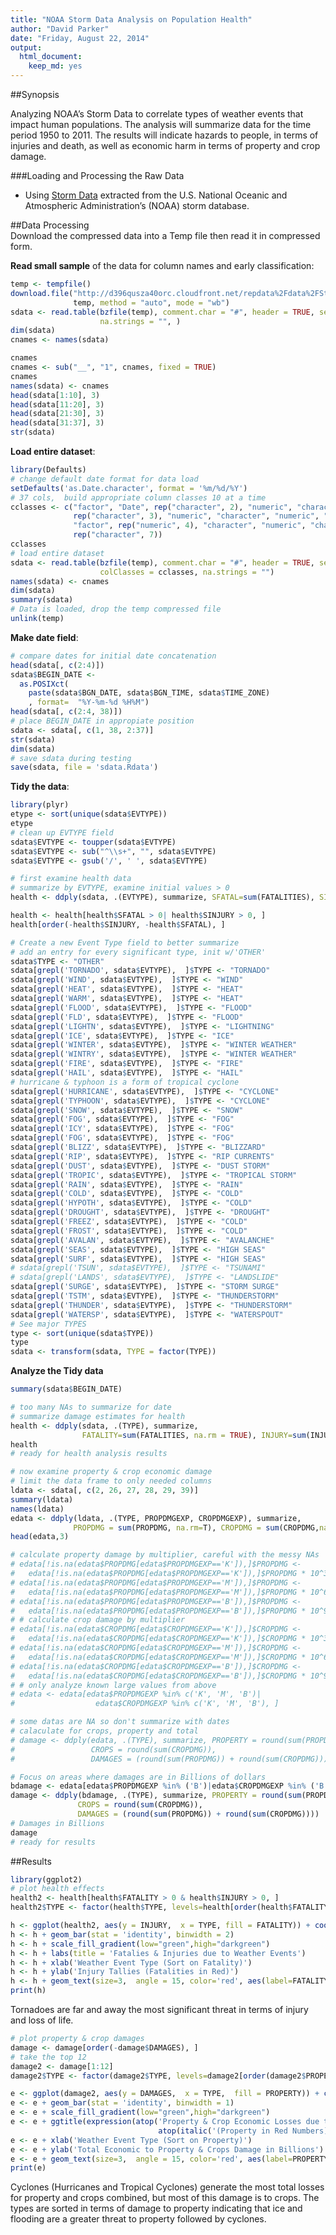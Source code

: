 ```yaml
---
title: "NOAA Storm Data Analysis on Population Health"
author: "David Parker"
date: "Friday, August 22, 2014"
output:
  html_document:
    keep_md: yes
---
```


##Synopsis  

Analyzing NOAA's Storm Data to correlate types of weather events that impact human populations. The analysis will summarize data for the time period 1950 to 2011. The results will indicate hazards to people, in terms of injuries and death, as well as economic harm in terms of property and crop damage.

###Loading and Processing the Raw Data

* Using [Storm Data](https://d396qusza40orc.cloudfront.net/repdata%2Fdata%2FStormData.csv.bz2) extracted from the U.S. National Oceanic and Atmospheric Administration’s (NOAA) storm database.  

##Data Processing   
Download the compressed data into a Temp file then read it in compressed form.  

__Read small sample__ of the data for column names and early classification:  
```r
temp <- tempfile()
download.file("http://d396qusza40orc.cloudfront.net/repdata%2Fdata%2FStormData.csv.bz2", 
              temp, method = "auto", mode = "wb")
sdata <- read.table(bzfile(temp), comment.char = "#", header = TRUE, sep = ",", nrows = 10, 
                    na.strings = "", )
dim(sdata)
cnames <- names(sdata)

cnames
cnames <- sub("__", "1", cnames, fixed = TRUE)
cnames
names(sdata) <- cnames
head(sdata[1:10], 3)
head(sdata[11:20], 3)
head(sdata[21:30], 3)
head(sdata[31:37], 3)
str(sdata)
```

__Load entire dataset__:  
```r
library(Defaults)
# change default date format for data load
setDefaults('as.Date.character', format = '%m/%d/%Y')
# 37 cols,  build appropriate column classes 10 at a time
cclasses <- c("factor", "Date", rep("character", 2), "numeric", "character", "factor", "character", "numeric", "factor", 
              rep("character", 3), "numeric", "character", "numeric", "factor", "character", rep("numeric", 2),
              "factor", rep("numeric", 4), "character", "numeric", "character",  rep("character", 2),
              rep("character", 7))
cclasses              
# load entire dataset
sdata <- read.table(bzfile(temp), comment.char = "#", header = TRUE, sep = ",", 
                    colClasses = cclasses, na.strings = "")
names(sdata) <- cnames
dim(sdata)
summary(sdata)
# Data is loaded, drop the temp compressed file
unlink(temp)
````

__Make date field__:  
```r
# compare dates for initial date concatenation
head(sdata[, c(2:4)])
sdata$BEGIN_DATE <- 
  as.POSIXct(
    paste(sdata$BGN_DATE, sdata$BGN_TIME, sdata$TIME_ZONE) 
    , format=  "%Y-%m-%d %H%M")
head(sdata[, c(2:4, 38)])
# place BEGIN_DATE in appropiate position
sdata <- sdata[, c(1, 38, 2:37)]
str(sdata)
dim(sdata)
# save sdata during testing
save(sdata, file = 'sdata.Rdata')
```

__Tidy the data__:  
```r
library(plyr)
etype <- sort(unique(sdata$EVTYPE))
etype 
# clean up EVTYPE field
sdata$EVTYPE <- toupper(sdata$EVTYPE)
sdata$EVTYPE <- sub("^\\s+", "", sdata$EVTYPE)
sdata$EVTYPE <- gsub('/', ' ', sdata$EVTYPE)

# first examine health data
# summarize by EVTYPE, examine initial values > 0
health <- ddply(sdata, .(EVTYPE), summarize, SFATAL=sum(FATALITIES), SINJURY=sum(INJURIES))

health <- health[health$SFATAL > 0| health$SINJURY > 0, ]
health[order(-health$SINJURY, -health$SFATAL), ]

# Create a new Event Type field to better summarize 
# add an entry for every significant type, init w/'OTHER'
sdata$TYPE <- "OTHER"
sdata[grepl('TORNADO', sdata$EVTYPE),  ]$TYPE <- "TORNADO"
sdata[grepl('WIND', sdata$EVTYPE),  ]$TYPE <- "WIND"
sdata[grepl('HEAT', sdata$EVTYPE),  ]$TYPE <- "HEAT"
sdata[grepl('WARM', sdata$EVTYPE),  ]$TYPE <- "HEAT"
sdata[grepl('FLOOD', sdata$EVTYPE),  ]$TYPE <- "FLOOD"
sdata[grepl('FLD', sdata$EVTYPE),  ]$TYPE <- "FLOOD"
sdata[grepl('LIGHTN', sdata$EVTYPE),  ]$TYPE <- "LIGHTNING"
sdata[grepl('ICE', sdata$EVTYPE),  ]$TYPE <- "ICE"
sdata[grepl('WINTER', sdata$EVTYPE),  ]$TYPE <- "WINTER WEATHER"
sdata[grepl('WINTRY', sdata$EVTYPE),  ]$TYPE <- "WINTER WEATHER"
sdata[grepl('FIRE', sdata$EVTYPE),  ]$TYPE <- "FIRE"
sdata[grepl('HAIL', sdata$EVTYPE),  ]$TYPE <- "HAIL"
# hurricane & typhoon is a form of tropical cyclone
sdata[grepl('HURRICANE', sdata$EVTYPE),  ]$TYPE <- "CYCLONE"
sdata[grepl('TYPHOON', sdata$EVTYPE),  ]$TYPE <- "CYCLONE"
sdata[grepl('SNOW', sdata$EVTYPE),  ]$TYPE <- "SNOW"
sdata[grepl('FOG', sdata$EVTYPE),  ]$TYPE <- "FOG"
sdata[grepl('ICY', sdata$EVTYPE),  ]$TYPE <- "FOG"
sdata[grepl('FOG', sdata$EVTYPE),  ]$TYPE <- "FOG"
sdata[grepl('BLIZZ', sdata$EVTYPE),  ]$TYPE <- "BLIZZARD"
sdata[grepl('RIP', sdata$EVTYPE),  ]$TYPE <- "RIP CURRENTS"
sdata[grepl('DUST', sdata$EVTYPE),  ]$TYPE <- "DUST STORM"
sdata[grepl('TROPIC', sdata$EVTYPE),  ]$TYPE <- "TROPICAL STORM"
sdata[grepl('RAIN', sdata$EVTYPE),  ]$TYPE <- "RAIN"
sdata[grepl('COLD', sdata$EVTYPE),  ]$TYPE <- "COLD"
sdata[grepl('HYPOTH', sdata$EVTYPE),  ]$TYPE <- "COLD"
sdata[grepl('DROUGHT', sdata$EVTYPE),  ]$TYPE <- "DROUGHT"
sdata[grepl('FREEZ', sdata$EVTYPE),  ]$TYPE <- "COLD"
sdata[grepl('FROST', sdata$EVTYPE),  ]$TYPE <- "COLD"
sdata[grepl('AVALAN', sdata$EVTYPE),  ]$TYPE <- "AVALANCHE"
sdata[grepl('SEAS', sdata$EVTYPE),  ]$TYPE <- "HIGH SEAS"
sdata[grepl('SURF', sdata$EVTYPE),  ]$TYPE <- "HIGH SEAS"
# sdata[grepl('TSUN', sdata$EVTYPE),  ]$TYPE <- "TSUNAMI"
# sdata[grepl('LANDS', sdata$EVTYPE),  ]$TYPE <- "LANDSLIDE"
sdata[grepl('SURGE', sdata$EVTYPE),  ]$TYPE <- "STORM SURGE"
sdata[grepl('TSTM', sdata$EVTYPE),  ]$TYPE <- "THUNDERSTORM"
sdata[grepl('THUNDER', sdata$EVTYPE),  ]$TYPE <- "THUNDERSTORM"
sdata[grepl('WATERSP', sdata$EVTYPE),  ]$TYPE <- "WATERSPOUT"
# See major TYPES
type <- sort(unique(sdata$TYPE))
type 
sdata <- transform(sdata, TYPE = factor(TYPE))
```

__Analyze the Tidy data__
```r
summary(sdata$BEGIN_DATE)

# too many NAs to summarize for date
# summarize damage estimates for health 
health <- ddply(sdata, .(TYPE), summarize, 
                FATALITY=sum(FATALITIES, na.rm = TRUE), INJURY=sum(INJURIES, na.rm = TRUE))
health
# ready for health analysis results

# now examine property & crop economic damage
# limit the data frame to only needed columns
ldata <- sdata[, c(2, 26, 27, 28, 29, 39)]
summary(ldata)
names(ldata)
edata <- ddply(ldata, .(TYPE, PROPDMGEXP, CROPDMGEXP), summarize, 
              PROPDMG = sum(PROPDMG, na.rm=T), CROPDMG = sum(CROPDMG,na.rm=T))
head(edata,3)

# calculate property damage by multiplier, careful with the messy NAs
# edata[!is.na(edata$PROPDMG[edata$PROPDMGEXP=='K']),]$PROPDMG <- 
#   edata[!is.na(edata$PROPDMG[edata$PROPDMGEXP=='K']),]$PROPDMG * 10^3
# edata[!is.na(edata$PROPDMG[edata$PROPDMGEXP=='M']),]$PROPDMG <- 
#   edata[!is.na(edata$PROPDMG[edata$PROPDMGEXP=='M']),]$PROPDMG * 10^6
# edata[!is.na(edata$PROPDMG[edata$PROPDMGEXP=='B']),]$PROPDMG <- 
#   edata[!is.na(edata$PROPDMG[edata$PROPDMGEXP=='B']),]$PROPDMG * 10^9
# # calculate crop damage by multiplier
# edata[!is.na(edata$CROPDMG[edata$CROPDMGEXP=='K']),]$CROPDMG <- 
#   edata[!is.na(edata$CROPDMG[edata$CROPDMGEXP=='K']),]$CROPDMG * 10^3
# edata[!is.na(edata$CROPDMG[edata$CROPDMGEXP=='M']),]$CROPDMG <- 
#   edata[!is.na(edata$CROPDMG[edata$CROPDMGEXP=='M']),]$CROPDMG * 10^6
# edata[!is.na(edata$CROPDMG[edata$CROPDMGEXP=='B']),]$CROPDMG <- 
#   edata[!is.na(edata$CROPDMG[edata$CROPDMGEXP=='B']),]$CROPDMG * 10^9
# # only analyze known large values from above
# edata <- edata[edata$PROPDMGEXP %in% c('K', 'M', 'B')| 
#                  edata$CROPDMGEXP %in% c('K', 'M', 'B'), ]

# some datas are NA so don't summarize with dates
# calaculate for crops, property and total
# damage <- ddply(edata, .(TYPE), summarize, PROPERTY = round(sum(PROPDMG)),
#                 CROPS = round(sum(CROPDMG)),
#                 DAMAGES = (round(sum(PROPDMG)) + round(sum(CROPDMG))))

# Focus on areas where damages are in Billions of dollars
bdamage <- edata[edata$PROPDMGEXP %in% ('B')|edata$CROPDMGEXP %in% ('B'), ]
damage <- ddply(bdamage, .(TYPE), summarize, PROPERTY = round(sum(PROPDMG)),
               CROPS = round(sum(CROPDMG)),
               DAMAGES = (round(sum(PROPDMG)) + round(sum(CROPDMG))))
# Damages in Billions
damage
# ready for results

```


##Results  

```r
library(ggplot2)
# plot health effects
health2 <- health[health$FATALITY > 0 & health$INJURY > 0, ]
health2$TYPE <- factor(health$TYPE, levels=health[order(health$FATALITY), "TYPE"])

h <- ggplot(health2, aes(y = INJURY,  x = TYPE, fill = FATALITY)) + coord_flip()
h <- h + geom_bar(stat = 'identity', binwidth = 2) 
h <- h + scale_fill_gradient(low="green",high="darkgreen")
h <- h + labs(title = 'Fatalies & Injuries due to Weather Events')
h <- h + xlab('Weather Event Type (Sort on Fatality)')
h <- h + ylab('Injury Tallies (Fatalities in Red)')
h <- h + geom_text(size=3,  angle = 15, color='red', aes(label=FATALITY)) 
print(h)
```   

Tornadoes are far and away the most significant threat in terms of injury and loss of life.  

```r
# plot property & crop damages
damage <- damage[order(-damage$DAMAGES), ]
# take the top 12
damage2 <- damage[1:12]
damage2$TYPE <- factor(damage2$TYPE, levels=damage2[order(damage2$PROPERTY), "TYPE"])

e <- ggplot(damage2, aes(y = DAMAGES,  x = TYPE,  fill = PROPERTY)) + coord_flip()
e <- e + geom_bar(stat = 'identity', binwidth = 1) 
e <- e + scale_fill_gradient(low="green",high="darkgreen")
e <- e + ggtitle(expression(atop('Property & Crop Economic Losses due to Weather Events', 
                                 atop(italic('(Property in Red Numbers)'), ""))))
e <- e + xlab('Weather Event Type (Sort on Property)')
e <- e + ylab('Total Economic to Property & Crops Damage in Billions')
e <- e + geom_text(size=3,  angle = 15, color='red', aes(label=PROPERTY)) 
print(e)
```  

Cyclones (Hurricanes and Tropical Cyclones) generate the most total losses for property and crops combined, but most of this damage is to crops. The types are sorted in terms of damage to property indicating that ice and flooding are a greater threat to property followed by cyclones.
